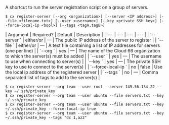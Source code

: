 A shortcut to run the server registration script on a group of servers.

<Tabs >
<Tab label="Usage">

```shell
$ cx register-server [--org <organization>] [--server <IP address>] [--file <filename.txt>] [--user <username>] [--key <private SSH key>] [--force-local-ip <bool>] [--tags <tagA,tagB>]
```
</Tab>
    
<Tab label="arguments">
| Argument | Required? | Default | Description |
|  ---  |  ---  |  ---  |  ---  |
| `--server <IP address>` | either/or | — | The public IP address of the server to register |
| `--file <filename.txt>` | either/or | — | A text file containing a list of IP addresses for servers (one per line) |
| `--org <organization>` | yes | — | The name of the Cloud 66 organization to which the server(s) must be added |
| `--user <username>` | yes | — | The username to use when connecting to server(s) |
| `--key <private SSH key>` | yes | — | The private SSH key to use to connect to the server(s) |
| `--force-local-ip <bool>` | no | false | Use the local ip address of the registered server |
| `--tags <tagA,tagB>` | no | — | Comma separated list of tags to add to the server(s) |
</Tab>
<Tab label="examples">

```shell
$ cx register-server --org team --user root --server 149.56.134.22 --key ~/.ssh/private_key
$ cx register-server --org team --user ubuntu --file servers.txt --key ~/.ssh/private_key
$ cx register-server --org team --user ubuntu --file servers.txt --key ~/.ssh/private_key --force-local-ip true
$ cx register-server --org team --user ubuntu --file servers.txt --key ~/.ssh/private_key --tags "dc 1,az2"
```

</Tab>
</Tabs>